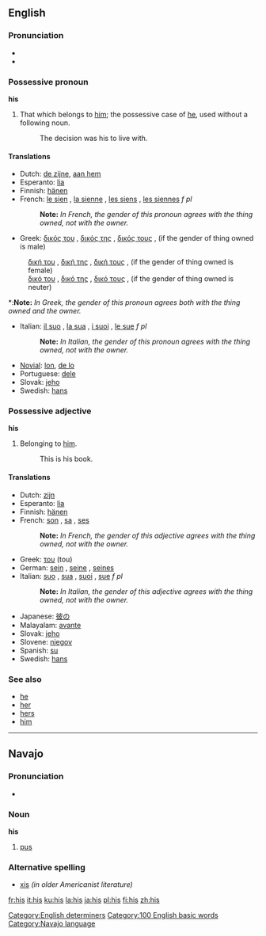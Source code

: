 ==English==

{{rank|that|was|he|10|his|with|is|it}}

===Pronunciation===
*{{SAMPA|/'/}}
*{{IPA|/hIs/}}

===Possessive pronoun===
'''his'''

#That which belongs to [[him]]; the possessive case of [[he]], used without a following noun.
#:The decision was his to live with.

====Translations====
*Dutch: [[de zijne]], [[aan hem]]
*Esperanto: [[lia]]
*Finnish: [[hänen]]
*French: [[le sien]] {{m}}, [[la sienne]] {{f}}, [[les siens]] {{p}}, [[les siennes]] ''f pl''
*:'''Note:''' ''In French, the gender of this pronoun agrees with the thing owned, not with the owner.''
*Greek: [[δικός του]] {{m}}, [[δικός της]] {{f}}, [[δικός τους]] {{p}}, (if the gender of thing owned is male)
:[[δική του]] {{m}}, [[δική της]] {{f}}, [[δική τους]] {{p}}, (if the gender of thing owned is female)
:[[δικό του]] {{m}}, [[δικό της]] {{f}}, [[δικό τους]] {{p}}, (if the gender of thing owned is neuter)
*:'''Note:''' ''In Greek, the gender of this pronoun agrees both with the thing owned and the owner.''
*Italian: [[il suo]] {{m}}, [[la sua]] {{f}}, [[i suoi]] {{p}}, [[le sue]] ''f pl''
*:'''Note:''' ''In Italian, the gender of this pronoun agrees with the thing owned, not with the owner.''
*[[Novial]]: [[lon]], [[de lo]]
*Portuguese: [[dele]]
*Slovak: [[jeho#Slovak|jeho]]
*Swedish: [[hans]]

===Possessive adjective===
'''his'''

#Belonging to [[him]].
#:This is his book.

====Translations====
*Dutch: [[zijn]] {{m}}
*Esperanto: [[lia]]
*Finnish: [[hänen]]
*French: [[son]] {{m}}, [[sa]] {{f}}, [[ses]] {{p}}
*:'''Note:''' ''In French, the gender of this adjective agrees with the thing owned, not with the owner.''
*Greek: [[του]] (tou) {{m}}
*German: [[sein]] {{m}}, [[seine]] {{f}}, [[seines]] {{n}}
*Italian: [[suo]] {{m}}, [[sua]] {{f}}, [[suoi]] {{p}}, [[sue]] ''f pl''
*:'''Note:''' ''In Italian, the gender of this adjective agrees with the thing owned, not with the owner.''
*Japanese: [[彼の]]
*Malayalam: [[avante]]
*Slovak: [[jeho#Slovak|jeho]]
*Slovene: [[njegov]]
*Spanish: [[su]]
*Swedish: [[hans]]

===See also===
*[[he]]
*[[her]]
*[[hers]]
*[[him]]

[[Category:English determiners]]
[[Category:100 English basic words]]


----
==Navajo==
===Pronunciation===
*{{IPA|[xɪs]}}

===Noun===
'''his'''

#[[pus]]

===Alternative spelling===
*[[xis]] ''(in older Americanist literature)''

[[Category:Navajo language]]

[[fr:his]]
[[it:his]]
[[ku:his]]
[[la:his]]
[[ja:his]]
[[pl:his]]
[[fi:his]]
[[zh:his]]